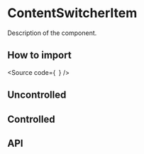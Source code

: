 

<Meta of={Stories} />

# ContentSwitcherItem

Description of the component.

## How to import

<Source
  code={`
`}
/>

## Uncontrolled

<Canvas of={Stories.ItemUncontrolled} />

## Controlled

<Canvas of={Stories.ItemControlled} />

## API

<ArgTypes of={Stories} />
